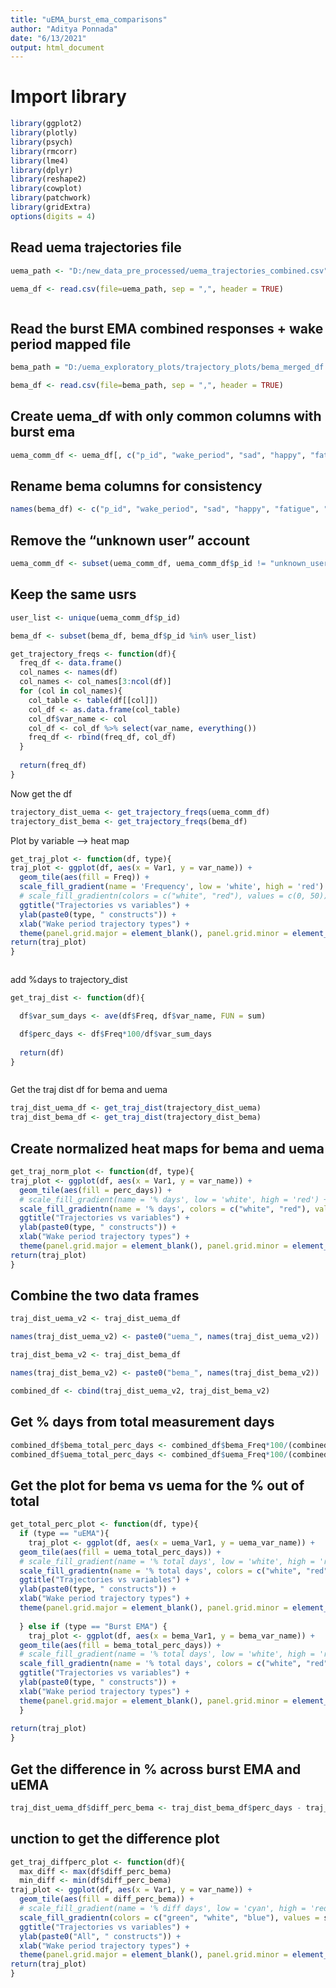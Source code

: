 ```yaml
---
title: "uEMA_burst_ema_comparisons"
author: "Aditya Ponnada"
date: "6/13/2021"
output: html_document
---
```


# Import library
```r

library(ggplot2)
library(plotly)
library(psych)
library(rmcorr)
library(lme4)
library(dplyr)
library(reshape2)
library(cowplot)
library(patchwork)
library(gridExtra)
options(digits = 4)

```

## Read uema trajectories file
```r

uema_path <- "D:/new_data_pre_processed/uema_trajectories_combined.csv"

uema_df <- read.csv(file=uema_path, sep = ",", header = TRUE)



```

## Read the burst EMA combined responses + wake period mapped file
```r

bema_path = "D:/uema_exploratory_plots/trajectory_plots/bema_merged_df.csv"

bema_df <- read.csv(file=bema_path, sep = ",", header = TRUE)


```

## Create uema_df with only common columns with burst ema
```r

uema_comm_df <- uema_df[, c("p_id", "wake_period", "sad", "happy", "fatigue", "relax", "tense", "stress", "frust", "nervous", "focus", "control", "routine")]

```

## Rename bema columns for consistency
```r

names(bema_df) <- c("p_id", "wake_period", "sad", "happy", "fatigue", "relax", "tense", "stress", "frust", "nervous", "focus", "control", "routine")

```


## Remove the "unknown user" account
```r

uema_comm_df <- subset(uema_comm_df, uema_comm_df$p_id != "unknown_user")

```

## Keep the same usrs
```r

user_list <- unique(uema_comm_df$p_id)

bema_df <- subset(bema_df, bema_df$p_id %in% user_list)

```


```r



get_trajectory_freqs <- function(df){
  freq_df <- data.frame()
  col_names <- names(df)
  col_names <- col_names[3:ncol(df)]
  for (col in col_names){
    col_table <- table(df[[col]])
    col_df <- as.data.frame(col_table)
    col_df$var_name <- col
    col_df <- col_df %>% select(var_name, everything())
    freq_df <- rbind(freq_df, col_df)
  }
  
  return(freq_df)
}

```

Now get the df
```r
trajectory_dist_uema <- get_trajectory_freqs(uema_comm_df)
trajectory_dist_bema <- get_trajectory_freqs(bema_df)
```


Plot by variable --> heat map
```r

get_traj_plot <- function(df, type){
traj_plot <- ggplot(df, aes(x = Var1, y = var_name)) + 
  geom_tile(aes(fill = Freq)) + 
  scale_fill_gradient(name = 'Frequency', low = 'white', high = 'red') + 
  # scale_fill_gradientn(colors = c("white", "red"), values = c(0, 50)) +
  ggtitle("Trajectories vs variables") + 
  ylab(paste0(type, " constructs")) + 
  xlab("Wake period trajectory types") + 
  theme(panel.grid.major = element_blank(), panel.grid.minor = element_blank(), panel.background = element_blank(), axis.line = element_line(colour = "black"))
return(traj_plot)
}



```

add %days to trajectory_dist
```r

get_traj_dist <- function(df){

  df$var_sum_days <- ave(df$Freq, df$var_name, FUN = sum)

  df$perc_days <- df$Freq*100/df$var_sum_days  
  
  return(df)
}



```


Get the traj dist df for bema and uema
```r

traj_dist_uema_df <- get_traj_dist(trajectory_dist_uema)
traj_dist_bema_df <- get_traj_dist(trajectory_dist_bema)

```


## Create normalized heat maps for bema and uema
```r

get_traj_norm_plot <- function(df, type){
traj_plot <- ggplot(df, aes(x = Var1, y = var_name)) + 
  geom_tile(aes(fill = perc_days)) + 
  # scale_fill_gradient(name = '% days', low = 'white', high = 'red') + 
  scale_fill_gradientn(name = '% days', colors = c("white", "red"), values = scales::rescale(c(0, 50)), limits = c(0, 50)) +
  ggtitle("Trajectories vs variables") + 
  ylab(paste0(type, " constructs")) + 
  xlab("Wake period trajectory types") + 
  theme(panel.grid.major = element_blank(), panel.grid.minor = element_blank(), panel.background = element_blank(), axis.line = element_line(colour = "black"))
return(traj_plot)
}

```


## Combine the two data frames
```r

traj_dist_uema_v2 <- traj_dist_uema_df

names(traj_dist_uema_v2) <- paste0("uema_", names(traj_dist_uema_v2))

traj_dist_bema_v2 <- traj_dist_bema_df

names(traj_dist_bema_v2) <- paste0("bema_", names(traj_dist_bema_v2))

combined_df <- cbind(traj_dist_uema_v2, traj_dist_bema_v2)

```

## Get % days from total measurement days
```r

combined_df$bema_total_perc_days <- combined_df$bema_Freq*100/(combined_df$uema_var_sum_days + combined_df$bema_var_sum_days)
combined_df$uema_total_perc_days <- combined_df$uema_Freq*100/(combined_df$uema_var_sum_days + combined_df$bema_var_sum_days)

```

## Get the plot for bema vs uema for the % out of total
```r
get_total_perc_plot <- function(df, type){
  if (type == "uEMA"){
    traj_plot <- ggplot(df, aes(x = uema_Var1, y = uema_var_name)) + 
  geom_tile(aes(fill = uema_total_perc_days)) + 
  # scale_fill_gradient(name = '% total days', low = 'white', high = 'red') + 
  scale_fill_gradientn(name = '% total days', colors = c("white", "red"), values = scales::rescale(c(0, 50)), limits = c(0, 30)) +
  ggtitle("Trajectories vs variables") + 
  ylab(paste0(type, " constructs")) + 
  xlab("Wake period trajectory types") + 
  theme(panel.grid.major = element_blank(), panel.grid.minor = element_blank(), panel.background = element_blank(), axis.line = element_line(colour = "black"))
    
  } else if (type == "Burst EMA") {
    traj_plot <- ggplot(df, aes(x = bema_Var1, y = bema_var_name)) + 
  geom_tile(aes(fill = bema_total_perc_days)) + 
  # scale_fill_gradient(name = '% total days', low = 'white', high = 'red') + 
  scale_fill_gradientn(name = '% total days', colors = c("white", "red"), values = scales::rescale(c(0, 50)), limits = c(0, 30)) +
  ggtitle("Trajectories vs variables") + 
  ylab(paste0(type, " constructs")) + 
  xlab("Wake period trajectory types") + 
  theme(panel.grid.major = element_blank(), panel.grid.minor = element_blank(), panel.background = element_blank(), axis.line = element_line(colour = "black"))
  }
  
return(traj_plot)
}
```



## Get the difference in % across burst EMA and uEMA
```r


traj_dist_uema_df$diff_perc_bema <- traj_dist_bema_df$perc_days - traj_dist_uema_df$perc_days


```

## unction to get the difference plot
```r
get_traj_diffperc_plot <- function(df){
  max_diff <- max(df$diff_perc_bema)
  min_diff <- min(df$diff_perc_bema)
traj_plot <- ggplot(df, aes(x = Var1, y = var_name)) + 
  geom_tile(aes(fill = diff_perc_bema)) + 
  # scale_fill_gradient(name = '% diff days', low = 'cyan', high = 'red') + 
  scale_fill_gradientn(colors = c("green", "white", "blue"), values = scales::rescale(c(min_diff, 0, max_diff))) +
  ggtitle("Trajectories vs variables") + 
  ylab(paste0("All", " constructs")) + 
  xlab("Wake period trajectory types") + 
  theme(panel.grid.major = element_blank(), panel.grid.minor = element_blank(), panel.background = element_blank(), axis.line = element_line(colour = "black"))
return(traj_plot)
}


```

